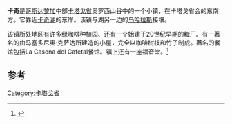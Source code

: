 {{Infobox settlement
|name          =  Cachí
|other_name             =
|native_name            = 
|settlement_type        =Town
|image_skyline          = 
|imagesize              = 
|image_caption          = 
|pushpin_map           = Costa Rica
|pushpin_label_position =right
|pushpin_map_caption    =Location in  Costa Rica
|coordinates_display    = inline,title
|coordinates_region     = CR
|subdivision_type       = [[List_of_sovereign_states|Country]]
|subdivision_name       ={{flag| Costa Rica}}
|subdivision_type1      =[[Provinces_of_Costa_Rica|Province]]
|subdivision_name1      = [[Cartago_Province|Cartago Province]]
|subdivision_type2      = [[Cantons_of_Costa_Rica|Canton]]
|subdivision_name2      =[[Paraíso_Canton|Paraíso Canton]]
|subdivision_type3      = [[Districts_of_Costa_Rica|District]]
|subdivision_name3      = [[Orosí_District|Orosí District]]
|subdivision_type4      = 
|subdivision_name4      =
|leader_title           = 
|leader_name            =
|established_title      = 
|established_date       = 
|area_total_km2           = 
|population_as_of               = 
|population_footnotes           =
|population_total               =
|population_density_km2         =
|timezone               = [[North_American_Central_Time_Zone|Central Standard Time]]
|utc_offset             = -6
|latd=9|latm=50|lats=|latNS=N
|longd=83 |longm=48|longs=|longEW=W
|elevation_footnotes    =  
|elevation_m            = 
|elevation_ft           =
|website                = 
|footnotes              = 
}} 
'''卡奇'''是[[哥斯达黎加|哥斯达黎加]]中部[[卡塔戈省|卡塔戈省]]奥罗西山谷中的一个小镇，在卡塔戈省会的东南方。它靠近[[卡奇湖|卡奇湖]]的东岸。该镇与湖另一边的[[乌哈拉斯|乌哈拉斯]]接壤。

该镇所处地区有许多绿咖啡种植园、还有一个始建于20世纪早期的糖厂。有一著名的由马塞多尼奥·克萨达所建造的小屋，完全以咖啡树枝和竹子制成。著名的餐馆包括La Casona del Cafetal餐馆。镇上还有一座福音堂。<ref name="GVCR">{{cite web|url=http://www.govisitcostarica.com/region/city.asp?cID=194|title=Cachí|publisher=Go Visit Costa Rica|accessdate=2011年6月|archive-date=2021-02-11|archive-url=https://web.archive.org/web/20210211202628/https://www.govisitcostarica.com/region/city.asp?cID=194|dead-url=no}}</ref>

==参考==
{{Reflist}}

[[Category:卡塔戈省|Category:卡塔戈省]]